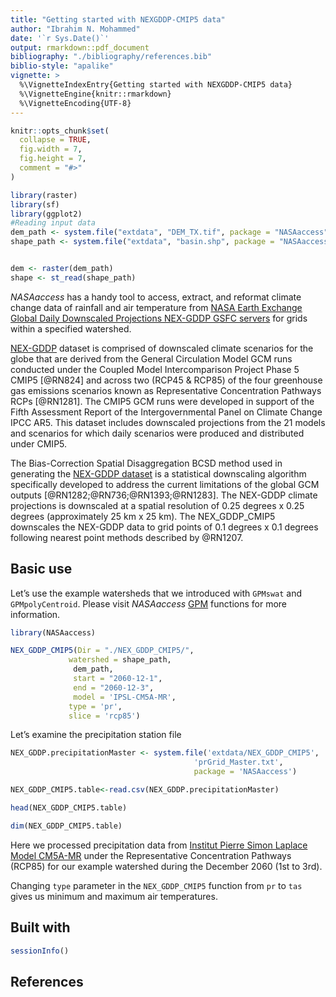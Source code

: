 ```yaml
---
title: "Getting started with NEXGDDP-CMIP5 data"
author: "Ibrahim N. Mohammed"
date: '`r Sys.Date()`'
output: rmarkdown::pdf_document
bibliography: "./bibliography/references.bib"
biblio-style: "apalike"
vignette: >
  %\VignetteIndexEntry{Getting started with NEXGDDP-CMIP5 data}
  %\VignetteEngine{knitr::rmarkdown}
  %\VignetteEncoding{UTF-8}
---
```


```r
knitr::opts_chunk$set(
  collapse = TRUE,
  fig.width = 7, 
  fig.height = 7,
  comment = "#>"
)

library(raster)
library(sf)
library(ggplot2)
#Reading input data
dem_path <- system.file("extdata", "DEM_TX.tif", package = "NASAaccess")
shape_path <- system.file("extdata", "basin.shp", package = "NASAaccess")


dem <- raster(dem_path)
shape <- st_read(shape_path)
```


_NASAaccess_ has a handy tool to access, extract, and reformat climate change data of rainfall and air temperature from [NASA Earth Exchange Global Daily Downscaled Projections NEX-GDDP GSFC servers](https://www.nccs.nasa.gov/services/climate-data-services) for grids within a specified watershed. 

[NEX-GDDP](https://www.nccs.nasa.gov/services/climate-data-services) dataset is comprised of downscaled climate scenarios for the globe that are derived from the General Circulation Model GCM runs conducted under the Coupled Model Intercomparison Project Phase 5 CMIP5 [@RN824] and across two (RCP45 & RCP85) of the four greenhouse gas emissions scenarios known as Representative Concentration Pathways RCPs [@RN1281]. The CMIP5 GCM runs were developed in support of the Fifth Assessment Report of the Intergovernmental Panel on Climate Change IPCC AR5. This dataset includes downscaled projections from the 21 models and scenarios for which daily scenarios were produced and distributed under CMIP5. 

The Bias-Correction Spatial Disaggregation BCSD method used in generating the [NEX-GDDP dataset](https://www.nccs.nasa.gov/services/climate-data-services) is a statistical downscaling algorithm specifically developed to address the current limitations of the global GCM outputs [@RN1282;@RN736;@RN1393;@RN1283]. The NEX-GDDP climate projections is downscaled at a spatial resolution of 0.25 degrees x 0.25 degrees (approximately 25 km x 25 km). The NEX_GDDP_CMIP5 downscales the NEX-GDDP data to grid points of 0.1 degrees x 0.1 degrees following nearest point methods described by @RN1207.

## Basic use

Let's use the example watersheds that we introduced with `GPMswat` and `GPMpolyCentroid`. Please visit _NASAaccess_ [GPM](.\GPM.pdf) functions for more information.

```r
library(NASAaccess)

NEX_GDDP_CMIP5(Dir = "./NEX_GDDP_CMIP5/", 
             watershed = shape_path,
              dem_path, 
              start = "2060-12-1", 
              end = "2060-12-3",
              model = 'IPSL-CM5A-MR', 
             type = 'pr', 
             slice = 'rcp85')
```

Let's examine the precipitation station file
```r
NEX_GDDP.precipitationMaster <- system.file('extdata/NEX_GDDP_CMIP5',
                                         'prGrid_Master.txt', 
                                         package = 'NASAaccess')

NEX_GDDP_CMIP5.table<-read.csv(NEX_GDDP.precipitationMaster)

head(NEX_GDDP_CMIP5.table)

dim(NEX_GDDP_CMIP5.table)
```

Here we processed precipitation data from [Institut Pierre Simon Laplace Model CM5A-MR](https://www.ipsl.fr/en/home-en/) under the Representative Concentration Pathways (RCP85) for our example watershed during the December 2060 (1st to 3rd).

Changing `type` parameter in the `NEX_GDDP_CMIP5` function from `pr` to `tas` gives us minimum and maximum air temperatures.




## Built with

```r
sessionInfo()


```



## References
